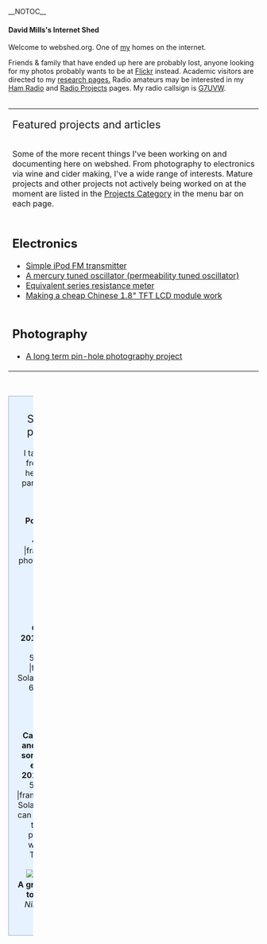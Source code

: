 __NOTOC__ 

==== David Mills's Internet Shed ====

Welcome to webshed.org. One of [[About Me|my]] homes on the internet. 

Friends &amp; family that have ended up here are probably lost, anyone looking for my photos probably wants to be at [http://www.flickr.com/photos/dtl/ Flickr] instead. Academic visitors are directed to my [[Research Interests|research pages.]] Radio amateurs may be interested in my [[Ham Radio|Ham Radio]] and [[:Category:Radio|Radio Projects]] pages. My radio callsign is [[G7UVW]]. <br> <br> 

{| cellspacing="2" cellpadding="2" border="1" align="center" style="width: 80%;padding:1em 1em 1em 1em; border:1px solid #A3B1BF; background-color:#E6F2FF;"
|-
| valign="undefined" rowspan="1" colspan="2" | <span style="font-size:16pt">Featured projects and articles</span><br><br><div style="text-align: left;">Some of the more recent things I've been working on and documenting here on webshed. From photography to electronics via wine and cider making, I've a wide range of interests. Mature projects and other projects not actively being worked on at the moment are listed in the [[:Category:Projects|Projects Category]] in the menu bar on each page.<br></div>
|-
| valign="undefined" align="undefined" | 
== Electronics  ==

*[[Simple iPod Tx|Simple iPod FM transmitter]] 
*[[Mercury PTO|A mercury tuned oscillator (permeability tuned oscillator)]] 
*[[ESR meter|Equivalent series resistance meter]] 
*[[18tftbreakout|Making a cheap Chinese 1.8" TFT LCD module work]]<br><br>

== Photography  ==

*[[Solargraphy|A long term pin-hole photography project]]

| valign="undefined" align="undefined" | 
== Radio  ==

*[[ZS6BKW antenna|ZS6BKW Wire antenna]] 
*[[GB0SNB|Kelvedon Hatch Secret Nuclear Bunker amateur radio station]] 
*[[FUNcube-Dongle-Linux|Using a FUNcube Dongle SDR reciever under Linux]] 
*[[QRSS 2m|144 MHz QRP QRSS transmitter]] 
*[[FT290-Audio|Yaseu FT290R Audio Fix]] 
*[[PNP-80|80m band RX using only PNP transistors]]<br><br>

== Useful Information  ==

*Some information on various [[TOKO Coils]] and transformers.

|}

<br> 

{|
|-
| width="100%" border="1" align="center"  valign="top" style="padding:1em 1em 1em 1em; border:1px solid #A3B1BF; background-color:#E6F2FF;" | 
<span style="font-size:16pt">Some recent photographs</span> <br> <br>I take photographs from time to time, here are a few I'm particularly pleased with. 

<br>'''Posts on a pier in Barking'''<br> <flickr>481859844|-|frame|center|This photo was runner-up on the 2011 Thames21 photographic competition</flickr> 

<br>'''Cam 1&nbsp;: 10:54 2011/01/09&nbsp;: 20:10 2011/06/21'''<br> <flickr>5857892496|-|frame|center|A Solargraph taken over 6-months in my garden</flickr> 

<br><br>'''Cam 3&nbsp;: Exact time and date unknown, somewhere around early February 2011&nbsp;: 2011/06/19''' <flickr>5854384908|-|frame|center|Another Solargraph, the beer-can camera recording this scene was pointing out of a window towards Tower Bridge in London.</flickr> <br> 

[[Image:Look-small.jpg|center]] <br>'''A grasshopper about to become lunch''' ''Nikon D50 / Nikon 18-55mm '' 

|}